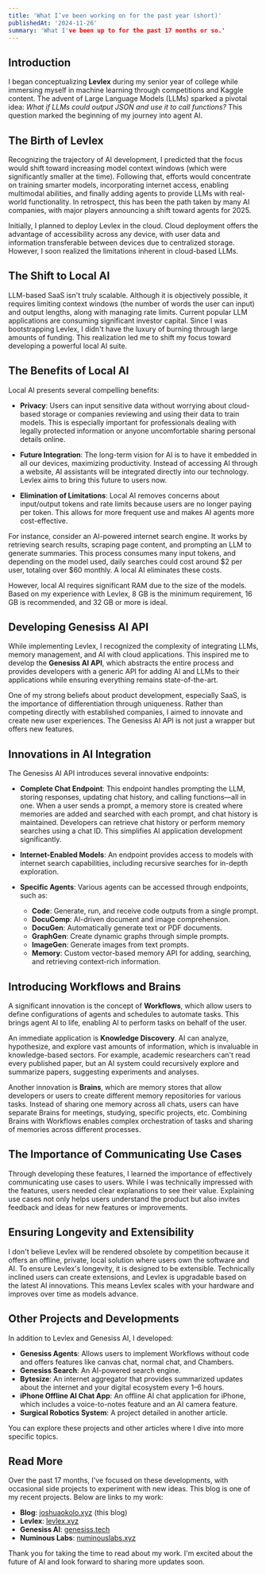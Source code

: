 ```yaml
---
title: 'What I’ve been working on for the past year (short)'
publishedAt: '2024-11-26'
summary: 'What I've been up to for the past 17 months or so.'
---
```


## Introduction

I began conceptualizing **Levlex** during my senior year of college while immersing myself in machine learning through competitions and Kaggle content. The advent of Large Language Models (LLMs) sparked a pivotal idea: *What if LLMs could output JSON and use it to call functions?* This question marked the beginning of my journey into agent AI.

## The Birth of Levlex

Recognizing the trajectory of AI development, I predicted that the focus would shift toward increasing model context windows (which were significantly smaller at the time). Following that, efforts would concentrate on training smarter models, incorporating internet access, enabling multimodal abilities, and finally adding agents to provide LLMs with real-world functionality. In retrospect, this has been the path taken by many AI companies, with major players announcing a shift toward agents for 2025.

Initially, I planned to deploy Levlex in the cloud. Cloud deployment offers the advantage of accessibility across any device, with user data and information transferable between devices due to centralized storage. However, I soon realized the limitations inherent in cloud-based LLMs.

## The Shift to Local AI

LLM-based SaaS isn't truly scalable. Although it is objectively possible, it requires limiting context windows (the number of words the user can input) and output lengths, along with managing rate limits. Current popular LLM applications are consuming significant investor capital. Since I was bootstrapping Levlex, I didn't have the luxury of burning through large amounts of funding. This realization led me to shift my focus toward developing a powerful local AI suite.

## The Benefits of Local AI

Local AI presents several compelling benefits:

- **Privacy**: Users can input sensitive data without worrying about cloud-based storage or companies reviewing and using their data to train models. This is especially important for professionals dealing with legally protected information or anyone uncomfortable sharing personal details online.

- **Future Integration**: The long-term vision for AI is to have it embedded in all our devices, maximizing productivity. Instead of accessing AI through a website, AI assistants will be integrated directly into our technology. Levlex aims to bring this future to users now.

- **Elimination of Limitations**: Local AI removes concerns about input/output tokens and rate limits because users are no longer paying per token. This allows for more frequent use and makes AI agents more cost-effective.

For instance, consider an AI-powered internet search engine. It works by retrieving search results, scraping page content, and prompting an LLM to generate summaries. This process consumes many input tokens, and depending on the model used, daily searches could cost around $2 per user, totaling over $60 monthly. A local AI eliminates these costs.

However, local AI requires significant RAM due to the size of the models. Based on my experience with Levlex, 8 GB is the minimum requirement, 16 GB is recommended, and 32 GB or more is ideal.

## Developing Genesiss AI API

While implementing Levlex, I recognized the complexity of integrating LLMs, memory management, and AI with cloud applications. This inspired me to develop the **Genesiss AI API**, which abstracts the entire process and provides developers with a generic API for adding AI and LLMs to their applications while ensuring everything remains state-of-the-art.

One of my strong beliefs about product development, especially SaaS, is the importance of differentiation through uniqueness. Rather than competing directly with established companies, I aimed to innovate and create new user experiences. The Genesiss AI API is not just a wrapper but offers new features.

## Innovations in AI Integration

The Genesiss AI API introduces several innovative endpoints:

- **Complete Chat Endpoint**: This endpoint handles prompting the LLM, storing responses, updating chat history, and calling functions—all in one. When a user sends a prompt, a memory store is created where memories are added and searched with each prompt, and chat history is maintained. Developers can retrieve chat history or perform memory searches using a chat ID. This simplifies AI application development significantly.

- **Internet-Enabled Models**: An endpoint provides access to models with internet search capabilities, including recursive searches for in-depth exploration.

- **Specific Agents**: Various agents can be accessed through endpoints, such as:

  - **Code**: Generate, run, and receive code outputs from a single prompt.
  - **DocuComp**: AI-driven document and image comprehension.
  - **DocuGen**: Automatically generate text or PDF documents.
  - **GraphGen**: Create dynamic graphs through simple prompts.
  - **ImageGen**: Generate images from text prompts.
  - **Memory**: Custom vector-based memory API for adding, searching, and retrieving context-rich information.

## Introducing Workflows and Brains

A significant innovation is the concept of **Workflows**, which allow users to define configurations of agents and schedules to automate tasks. This brings agent AI to life, enabling AI to perform tasks on behalf of the user.

An immediate application is **Knowledge Discovery**. AI can analyze, hypothesize, and explore vast amounts of information, which is invaluable in knowledge-based sectors. For example, academic researchers can't read every published paper, but an AI system could recursively explore and summarize papers, suggesting experiments and analyses.

Another innovation is **Brains**, which are memory stores that allow developers or users to create different memory repositories for various tasks. Instead of sharing one memory across all chats, users can have separate Brains for meetings, studying, specific projects, etc. Combining Brains with Workflows enables complex orchestration of tasks and sharing of memories across different processes.

## The Importance of Communicating Use Cases

Through developing these features, I learned the importance of effectively communicating use cases to users. While I was technically impressed with the features, users needed clear explanations to see their value. Explaining use cases not only helps users understand the product but also invites feedback and ideas for new features or improvements.

## Ensuring Longevity and Extensibility

I don't believe Levlex will be rendered obsolete by competition because it offers an offline, private, local solution where users own the software and AI. To ensure Levlex's longevity, it is designed to be extensible. Technically inclined users can create extensions, and Levlex is upgradable based on the latest AI innovations. This means Levlex scales with your hardware and improves over time as models advance.

## Other Projects and Developments

In addition to Levlex and Genesiss AI, I developed:

- **Genesiss Agents**: Allows users to implement Workflows without code and offers features like canvas chat, normal chat, and Chambers.
- **Genesiss Search**: An AI-powered search engine.
- **Bytesize**: An internet aggregator that provides summarized updates about the internet and your digital ecosystem every 1–6 hours.
- **iPhone Offline AI Chat App**: An offline AI chat application for iPhone, which includes a voice-to-notes feature and an AI camera feature.
- **Surgical Robotics System**: A project detailed in another article.

You can explore these projects and other articles where I dive into more specific topics.

## Read More

Over the past 17 months, I've focused on these developments, with occasional side projects to experiment with new ideas. This blog is one of my recent projects. Below are links to my work:

- **Blog**: [joshuaokolo.xyz](https://joshuaokolo.xyz) (this blog)
- **Levlex**: [levlex.xyz](https://levlex.xyz)
- **Genesiss AI**: [genesiss.tech](https://genesiss.tech)
- **Numinous Labs**: [numinouslabs.xyz](https://numinouslabs.xyz)


Thank you for taking the time to read about my work. I'm excited about the future of AI and look forward to sharing more updates soon.